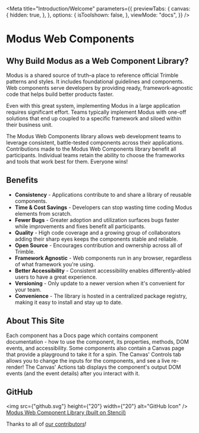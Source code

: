 
<Meta
  title="Introduction/Welcome"
  parameters={{
    previewTabs: {
      canvas: {
        hidden: true,
      },
    },
    options: {
      isToolshown: false,
    },
    viewMode: "docs",
  }}
/>

# Modus Web Components

## Why Build Modus as a Web Component Library?

Modus is a shared source of truth–a place to reference official Trimble patterns and styles. It includes foundational guidelines and components. Web components serve developers by providing ready, framework-agnostic code that helps build better products faster.

Even with this great system, implementing Modus in a large application requires significant effort. Teams typically implement Modus with one-off solutions that end up coupled to a specific framework and siloed within their business unit.

The Modus Web Components library allows web development teams to leverage consistent, battle-tested components across their applications. Contributions made to the Modus Web Components library benefit all participants. Individual teams retain the ability to choose the frameworks and tools that work best for them. Everyone wins!

## Benefits

- **Consistency** - Applications contribute to and share a library of reusable components.
- **Time & Cost Savings** - Developers can stop wasting time coding Modus elements from scratch.
- **Fewer Bugs** - Greater adoption and utilization surfaces bugs faster while improvements and fixes benefit all participants.
- **Quality** - High code coverage and a growing group of collaborators adding their sharp eyes keeps the components stable and reliable.
- **Open Source** - Encourages contribution and ownership across all of Trimble.
- **Framework Agnostic** - Web components run in any browser, regardless of what framework you're using.
- **Better Accessibility** - Consistent accessibility enables differently-abled users to have a great experience.
- **Versioning** - Only update to a newer version when it's convenient for your team.
- **Convenience** - The library is hosted in a centralized package registry, making it easy to install and stay up to date.

## About This Site

Each component has a Docs page which contains component documentation - how to use the component, its properties, methods, DOM events, and accessibility. Some components also contain a Canvas page that provide a playground to take it for a spin. The Canvas' Controls tab allows you to change the inputs for the components, and see a live re-render! The Canvas' Actions tab displays the component's output DOM events (and the event details) after you interact with it.

## GitHub

<img src={"github.svg"} height={"20"} width={"20"} alt="GitHub Icon" /> <a href="https://github.com/trimble-oss/modus-web-components" target="_blank">
  Modus Web Component Library (built on Stencil)
</a>

Thanks to all of [our contributors](https://github.com/trimble-oss/modus-web-components/graphs/contributors)!
